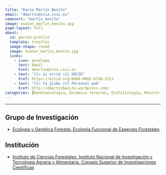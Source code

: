 ```yaml
---
title: "Darío Martín Benito"
email: "dmartin@inia.csic.es"  
namesort: "martin_benito"
image: avatar_martin_benito.jpg
page-layout: full
about: 
  id: person-profile
  template: trestles
  image-shape: round
  image: avatar_martin_benito.jpg
  links:
    - icon: envelope
      text: Email
      href: dmartin@inia.csic.es
    - text: "{{< ai orcid >}} ORCID"
      href: https://orcid.org/0000-0002-6738-3312
    - text: "{{< fa globe >}} Personal web"
      href: http://dmartinbenito.wordpress.com/
categories: [Dendroecología, Dinámica forestal, Ecofisiología, Monitorización, Modelización]
---
```

 
<hr>

:::{#person-profile}

## Grupo de Investigación
- [Ecología y Genética Forestal. Ecología Funcional de Especies Forestales](https://www.inia.es/investigacion/forestal/Ecolog%C3%ADa%20y%20Gen%C3%A9tica/Ecolog%C3%ADa%20funcional%20de%20especies%20forestales/Pages/Home.aspx)

## Institución
- [Instituto de Ciencias Forestales, Instituto Nacional de Investigación y Tecnología Agraria y Alimentaria. Consejo Superior de Investigaciones Científicas](https://www.inia.es/)

:::
